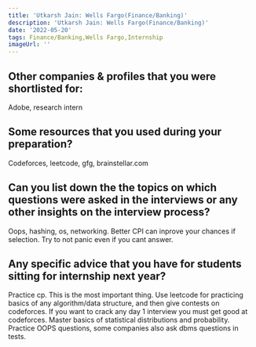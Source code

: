 ```yaml
---
title: 'Utkarsh Jain: Wells Fargo(Finance/Banking)'
description: 'Utkarsh Jain: Wells Fargo(Finance/Banking)'
date: '2022-05-20'
tags: Finance/Banking,Wells Fargo,Internship
imageUrl: ''
---
```


## Other companies & profiles that you were shortlisted for:
Adobe, research intern

## Some resources that you used during your preparation?
Codeforces, leetcode, gfg, brainstellar.com

## Can you list down the the topics on which questions were asked in the interviews or any other insights on the interview process?
Oops, hashing, os, networking.
Better CPI can inprove your chances if selection.
Try to not panic even if you cant answer.

## Any specific advice that you have for students sitting for internship next year?
Practice cp. This is the most important thing. Use leetcode for practicing basics of any algorithm/data structure, and then give contests on codeforces. If you want to crack any day 1 interview you must get good at codeforces. Master basics of statistical distributions and probability. Practice OOPS questions, some companies also ask dbms questions in tests.

